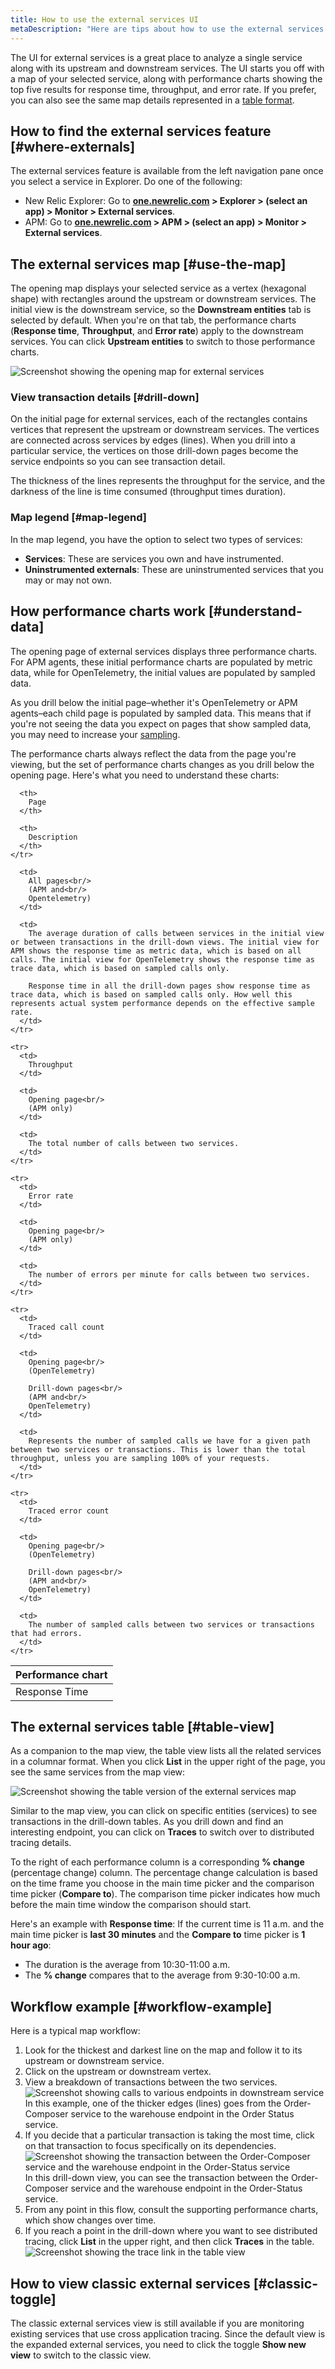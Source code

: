 ```yaml
---
title: How to use the external services UI
metaDescription: "Here are tips about how to use the external services UI"
---
```







The UI for external services is a great place to analyze a single service along with its upstream and downstream services. The UI starts you off with a map of your selected service, along with performance charts showing the top five results for response time, throughput, and error rate. If you prefer, you can also see the same map details represented in a [table format](#table-view).

## How to find the external services feature [#where-externals]

The external services feature is available from the left navigation pane once you select a service in Explorer. Do one of the following:

* New Relic Explorer: Go to **[one.newrelic.com](https://one.newrelic.com) > Explorer > (select an app) > Monitor > External services**.
* APM: Go to **[one.newrelic.com](https://one.newrelic.com) > APM > (select an app) > Monitor > External services**.

## The external services map [#use-the-map]

The opening map displays your selected service as a vertex (hexagonal shape) with rectangles around the upstream or downstream services. The initial view is the downstream service, so the **Downstream entities** tab is selected by default. When you're on that tab, the performance charts (**Response time**, **Throughput**, and **Error rate**) apply to the downstream services. You can click **Upstream entities** to switch to those performance charts.

<img
  title="Screenshot showing the opening map for external services"
  alt="Screenshot showing the opening map for external services"
  src={introExample}
/>

### View transaction details [#drill-down]

On the initial page for external services, each of the rectangles contains vertices that represent the upstream or downstream services. The vertices are connected across services by edges (lines). When you drill into a particular service, the vertices on those drill-down pages become the service endpoints so you can see transaction detail.

The thickness of the lines represents the throughput for the service, and the darkness of the line is time consumed (throughput times duration).

### Map legend [#map-legend]

In the map legend, you have the option to select two types of services:

* **Services**: These are services you own and have instrumented.
* **Uninstrumented externals**: These are uninstrumented services that you may or may not own.

## How performance charts work [#understand-data]

The opening page of external services displays three performance charts. For APM agents, these initial performance charts are populated by metric data, while for OpenTelemetry, the initial values are populated by sampled data.

As you drill below the initial page–whether it's OpenTelemetry or APM agents–each child page is populated by sampled data. This means that if you're not seeing the data you expect on pages that show sampled data, you may need to increase your [sampling](/docs/apm/apm-ui-pages/monitoring/external-services/external-services-setup#adjust-sampling).

The performance charts always reflect the data from the page you're viewing, but the set of performance charts changes as you drill below the opening page. Here's what you need to understand these charts:

<table>
  <thead>
    <tr>
      <th style={{ width: "200px" }}>
        Performance
        chart
      </th>

      <th>
        Page
      </th>

      <th>
        Description
      </th>
    </tr>
  </thead>

  <tbody>
    <tr>
      <td>
        Response Time
      </td>

      <td>
        All pages<br/>
        (APM and<br/>
        Opentelemetry)
      </td>

      <td>
        The average duration of calls between services in the initial view or between transactions in the drill-down views. The initial view for APM shows the response time as metric data, which is based on all calls. The initial view for OpenTelemetry shows the response time as trace data, which is based on sampled calls only.

        Response time in all the drill-down pages show response time as trace data, which is based on sampled calls only. How well this represents actual system performance depends on the effective sample rate.
      </td>
    </tr>

    <tr>
      <td>
        Throughput
      </td>

      <td>
        Opening page<br/>
        (APM only)
      </td>

      <td>
        The total number of calls between two services.
      </td>
    </tr>

    <tr>
      <td>
        Error rate
      </td>

      <td>
        Opening page<br/>
        (APM only)
      </td>

      <td>
        The number of errors per minute for calls between two services.
      </td>
    </tr>

    <tr>
      <td>
        Traced call count
      </td>

      <td>
        Opening page<br/>
        (OpenTelemetry)

        Drill-down pages<br/>
        (APM and<br/>
        OpenTelemetry)
      </td>

      <td>
        Represents the number of sampled calls we have for a given path between two services or transactions. This is lower than the total throughput, unless you are sampling 100% of your requests.
      </td>
    </tr>

    <tr>
      <td>
        Traced error count
      </td>

      <td>
        Opening page<br/>
        (OpenTelemetry)

        Drill-down pages<br/>
        (APM and<br/>
        OpenTelemetry)
      </td>

      <td>
        The number of sampled calls between two services or transactions that had errors.
      </td>
    </tr>
  </tbody>
</table>

## The external services table [#table-view]

As a companion to the map view, the table view lists all the related services in a columnar format. When you click **List** in the upper right of the page, you see the same services from the map view:

<img
  title="Screenshot showing the table version of the external services map"
  alt="Screenshot showing the table version of the external services map"
  src={tableView}
/>

Similar to the map view, you can click on specific entities (services) to see transactions in the drill-down tables. As you drill down and find an interesting endpoint, you can click on **Traces** to switch over to distributed tracing details.

To the right of each performance column is a corresponding **% change** (percentage change) column. The percentage change calculation is based on the time frame you choose in the main time picker and the comparison time picker (**Compare to**). The comparison time picker indicates how much before the main time window the comparison should start.

Here's an example with **Response time**: If the current time is 11 a.m. and the main time picker is **last 30 minutes** and the **Compare to** time picker is **1 hour ago**:

* The duration is the average from 10:30-11:00 a.m.
* The **% change** compares that to the average from 9:30-10:00 a.m.

## Workflow example [#workflow-example]

Here is a typical map workflow:

1. Look for the thickest and darkest line on the map and follow it to its upstream or downstream service.
2. Click on the upstream or downstream vertex.
3. View a breakdown of transactions between the two services.
   <img title="Screenshot showing calls to various endpoints in downstream service" alt="Screenshot showing calls to various endpoints in downstream service" src={downstreamEndpoints}/>
   <figcaption>In this example, one of the thicker edges (lines) goes from the Order-Composer service to the warehouse endpoint in the Order Status service.</figcaption>
4. If you decide that a particular transaction is taking the most time, click on that transaction to focus specifically on its dependencies.
   <img title="Screenshot showing the transaction between the Order-Composer service and the warehouse endpoint in the Order-Status service" alt="Screenshot showing the transaction between the Order-Composer service and the warehouse endpoint in the Order-Status service" src={specificTransaction}/>
   <figcaption>In this drill-down view, you can see the transaction between the Order-Composer service and the warehouse endpoint in the Order-Status service.</figcaption>
5. From any point in this flow, consult the supporting performance charts, which show changes over time.
6. If you reach a point in the drill-down where you want to see distributed tracing, click **List** in the upper right, and then click **Traces** in the table.
   <img title="Screenshot showing the trace link in the table view" alt="Screenshot showing the trace link in the table view" src={tracingLinkInTable}/>

## How to view classic external services [#classic-toggle]

The classic external services view is still available if you are monitoring existing services that use cross application tracing. Since the default view is the expanded external services, you need to click the toggle **Show new view** to switch to the classic view.
